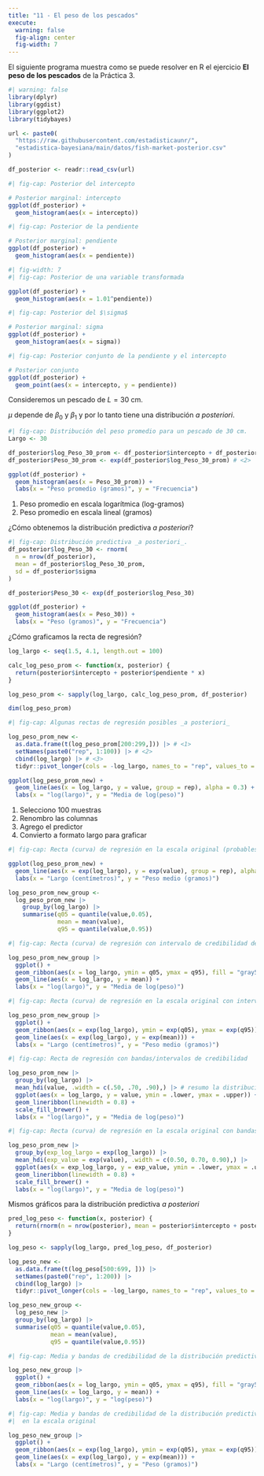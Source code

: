 ```yaml
---
title: "11 - El peso de los pescados"
execute:
  warning: false
  fig-align: center
  fig-width: 7
---
```


El siguiente programa muestra como se puede resolver en R el ejercicio
**El peso de los pescados** de la Práctica 3.

```r
#| warning: false
library(dplyr)
library(ggdist)
library(ggplot2)
library(tidybayes)

url <- paste0(
  "https://raw.githubusercontent.com/estadisticaunr/",
  "estadistica-bayesiana/main/datos/fish-market-posterior.csv"
)

df_posterior <- readr::read_csv(url)
```


```r
#| fig-cap: Posterior del intercepto

# Posterior marginal: intercepto
ggplot(df_posterior) +
  geom_histogram(aes(x = intercepto))
```

```r
#| fig-cap: Posterior de la pendiente

# Posterior marginal: pendiente
ggplot(df_posterior) +
  geom_histogram(aes(x = pendiente))
```

```r
#| fig-width: 7
#| fig-cap: Posterior de una variable transformada

ggplot(df_posterior) +
  geom_histogram(aes(x = 1.01^pendiente))
```

```r
#| fig-cap: Posterior del $\sigma$

# Posterior marginal: sigma
ggplot(df_posterior) +
  geom_histogram(aes(x = sigma))
```

```r
#| fig-cap: Posterior conjunto de la pendiente y el intercepto

# Posterior conjunto
ggplot(df_posterior) +
  geom_point(aes(x = intercepto, y = pendiente))
```

Consideremos un pescado de $L = 30\text{ cm}$.

$\mu$ depende de $\beta_0$ y $\beta_1$ y por lo tanto tiene una distribución _a posteriori_.

```r
#| fig-cap: Distribución del peso promedio para un pescado de 30 cm.
Largo <- 30

df_posterior$log_Peso_30_prom <- df_posterior$intercepto + df_posterior$pendiente * log(Largo) # <1> 
df_posterior$Peso_30_prom <- exp(df_posterior$log_Peso_30_prom) # <2>

ggplot(df_posterior) +
  geom_histogram(aes(x = Peso_30_prom)) +
  labs(x = "Peso promedio (gramos)", y = "Frecuencia")
```

1. Peso promedio en escala logarítmica (log-gramos)
2. Peso promedio en escala lineal (gramos)

¿Cómo obtenemos la distribución predictiva _a posteriori_?

```r
#| fig-cap: Distribución predictiva _a posteriori_.
df_posterior$log_Peso_30 <- rnorm(
  n = nrow(df_posterior), 
  mean = df_posterior$log_Peso_30_prom, 
  sd = df_posterior$sigma
)

df_posterior$Peso_30 <- exp(df_posterior$log_Peso_30)

ggplot(df_posterior) +
  geom_histogram(aes(x = Peso_30)) +
  labs(x = "Peso (gramos)", y = "Frecuencia")
```

¿Cómo graficamos la recta de regresión?

```r
log_largo <- seq(1.5, 4.1, length.out = 100)

calc_log_peso_prom <- function(x, posterior) {
  return(posterior$intercepto + posterior$pendiente * x)
}

log_peso_prom <- sapply(log_largo, calc_log_peso_prom, df_posterior)

dim(log_peso_prom)
```


```r
#| fig-cap: Algunas rectas de regresión posibles _a posteriori_

log_peso_prom_new <- 
  as.data.frame(t(log_peso_prom[200:299,])) |> # <1> 
  setNames(paste0("rep", 1:100)) |> # <2> 
  cbind(log_largo) |> # <3> 
  tidyr::pivot_longer(cols = -log_largo, names_to = "rep", values_to = "value") # <4>

ggplot(log_peso_prom_new) +
  geom_line(aes(x = log_largo, y = value, group = rep), alpha = 0.3) +
  labs(x = "log(largo)", y = "Media de log(peso)")
```

1. Selecciono 100 muestras
2. Renombro las columnas
3. Agrego el predictor
4. Convierto a formato largo para graficar

```r
#| fig-cap: Recta (curva) de regresión en la escala original (probables _a posteriori_)

ggplot(log_peso_prom_new) +
  geom_line(aes(x = exp(log_largo), y = exp(value), group = rep), alpha = 0.3) +
  labs(x = "Largo (centímetros)", y = "Peso medio (gramos)")
```

```r
log_peso_prom_new_group <- 
  log_peso_prom_new |>
    group_by(log_largo) |>
    summarise(q05 = quantile(value,0.05),
              mean = mean(value),
              q95 = quantile(value,0.95)) 
```


```r
#| fig-cap: Recta (curva) de regresión con intervalo de credibilidad del 90%

log_peso_prom_new_group |>
  ggplot() +
  geom_ribbon(aes(x = log_largo, ymin = q05, ymax = q95), fill = "gray50") +
  geom_line(aes(x = log_largo, y = mean)) +
  labs(x = "log(largo)", y = "Media de log(peso)")
```

```r
#| fig-cap: Recta (curva) de regresión en la escala original con intervalo de credibilidad del 90%

log_peso_prom_new_group |>
  ggplot() +
  geom_ribbon(aes(x = exp(log_largo), ymin = exp(q05), ymax = exp(q95)), fill = "gray50") +
  geom_line(aes(x = exp(log_largo), y = exp(mean))) +
  labs(x = "Largo (centímetros)", y = "Peso medio (gramos)")
```

```r
#| fig-cap: Recta de regresión con bandas/intervalos de credibilidad

log_peso_prom_new |>
  group_by(log_largo) |>
  mean_hdi(value, .width = c(.50, .70, .90),) |> # resumo la distribución a posteriori con media y hdi
  ggplot(aes(x = log_largo, y = value, ymin = .lower, ymax = .upper)) +
  geom_lineribbon(linewidth = 0.8) +
  scale_fill_brewer() +
  labs(x = "log(largo)", y = "Media de log(peso)")
```

```r
#| fig-cap: Recta (curva) de regresión en la escala original con bandas de credibilidad

log_peso_prom_new |>
  group_by(exp_log_largo = exp(log_largo)) |>
  mean_hdi(exp_value = exp(value), .width = c(0.50, 0.70, 0.90),) |>
  ggplot(aes(x = exp_log_largo, y = exp_value, ymin = .lower, ymax = .upper)) +
  geom_lineribbon(linewidth = 0.8) +
  scale_fill_brewer() +
  labs(x = "log(largo)", y = "Media de log(peso)")
```

Mismos gráficos para la distribución predictiva _a posteriori_

```r
pred_log_peso <- function(x, posterior) {
  return(rnorm(n = nrow(posterior), mean = posterior$intercepto + posterior$pendiente * x, sd = posterior$sigma))
}

log_peso <- sapply(log_largo, pred_log_peso, df_posterior)

log_peso_new <- 
  as.data.frame(t(log_peso[500:699, ])) |> 
  setNames(paste0("rep", 1:200)) |>
  cbind(log_largo) |>
  tidyr::pivot_longer(cols = -log_largo, names_to = "rep", values_to = "value")

log_peso_new_group <- 
  log_peso_new |>
  group_by(log_largo) |>
  summarise(q05 = quantile(value,0.05),
            mean = mean(value),
            q95 = quantile(value,0.95)) 
```

```r
#| fig-cap: Media y bandas de credibilidad de la distribución predictiva _a posteriori_

log_peso_new_group |>
  ggplot() +
  geom_ribbon(aes(x = log_largo, ymin = q05, ymax = q95), fill = "gray50") +
  geom_line(aes(x = log_largo, y = mean)) +
  labs(x = "log(largo)", y = "log(peso)")
```

```r
#| fig-cap: Media y bandas de credibilidad de la distribución predictiva _a posteriori_
#|  en la escala original

log_peso_new_group |>
  ggplot() +
  geom_ribbon(aes(x = exp(log_largo), ymin = exp(q05), ymax = exp(q95)), fill = "gray50") +
  geom_line(aes(x = exp(log_largo), y = exp(mean))) +
  labs(x = "Largo (centímetros)", y = "Peso (gramos)")
```


